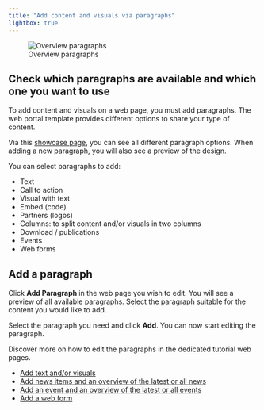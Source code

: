 ```yaml
---
title: "Add content and visuals via paragraphs"
lightbox: true
---
```


![Overview paragraphs](../images/create_page_3.png)

## Check which paragraphs are available and which one you want to use

To add content and visuals on a web page, you must add paragraphs. The web portal template provides different options to
share your type of content.

Via this [showcase page](https://demo.apex.esa.int/en/tools/showcase-page), you can see all different paragraph options.
When adding a new paragraph, you will also see a preview of the design.

You can select paragraphs to add:

- Text
- Call to action
- Visual with text
- Embed (code)
- Partners (logos)
- Columns: to split content and/or visuals in two columns
- Download / publications
- Events
- Web forms

## Add a paragraph

Click **Add Paragraph** in the web page you wish to edit. You will see a preview of all available paragraphs. Select the
paragraph suitable for the content you would like to add.

Select the paragraph you need and click **Add**. You can now start editing the paragraph.

Discover more on how to edit the paragraphs in the dedicated tutorial web pages.

- [Add text and/or visuals](text_visuals.qmd)
- [Add news items and an overview of the latest or all news](news.qmd)
- [Add an event and an overview of the latest or all events](event.qmd)
- [Add a web form](webform.qmd)
